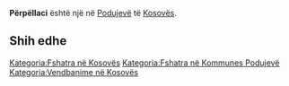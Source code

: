 {{Fshat në 
 | Emri                = Përpëllaci
 | EmriAlt                = 
 | NAME_SHORT_FORM=      
 | NAME_GENERIC=      
 | NAME_SORT_NAME_RO=      PERPELLACI
 | FULL_NAME_RO = Përpëllaci
 | FULL_NAME_ND_RO=Perpellaci
 | SORT_NAME_RG=PERPELLACI
 | FULL_NAME_RG=Përpëllaci
 | FULL_NAME_ND_RG=Perpellaci
 | SRP_NAME_SHORT_FORM=      
 | SRP_NAME_GENERIC=      
 | SRP_NAME_SORT_NAME_RO=      
 | SRP_FULL_NAME_RO = 
 | SRP_FULL_NAME_ND_RO=
 | SRP_SORT_NAME_RG=
 | SRP_FULL_NAME_RG=
 | SRP_FULL_NAME_ND_RG=
 | Emri (Rasa dhanore) = 
 | Figura              = 
 | Shteti              = Kosovo
 | Komuna              = Podujevë
 | Kodi postar         = 
 | Sipërfaqja          = 

 | Popullsia           = 

 | Regj. i popullsisë  = 
 | Dend. e popullsisë  = 
 | Faqja zyrtare       = 
 <!--- Koordinatat ----> 
 | Gjerësia            = 42.997585
 | Gjatësia            = 21.227375
 | Lartësia            = 
}}
'''Përpëllaci''' është një [[]] në [[Podujevë]] të [[Kosovës]].

<!-- == Gjeografia == -->
<!-- == Historia == -->
<!-- == Demografia == -->
== Shih edhe ==
{{Komuna Podujevë}}
{{Kosovo-Administrata-Cung}}

[[Kategoria:Fshatra në Kosovës]]
[[Kategoria:Fshatra në Kommunes Podujevë]]
[[Kategoria:Vendbanime në Kosovës]]